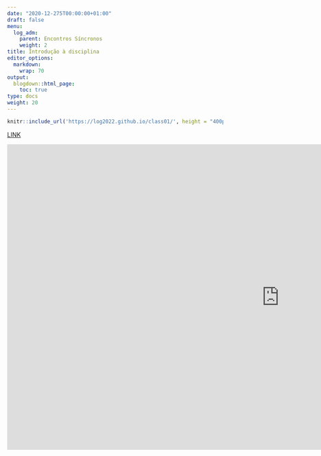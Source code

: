 ---
date: "2020-12-275T00:00:00+01:00"
draft: false
menu:
  log_adm:
    parent: Encontros Síncronos
    weight: 2
title: Introdução à disciplina
editor_options: 
  markdown: 
    wrap: 70
output: 
  blogdown::html_page:
    toc: true
type: docs
weight: 20
---

```{r echo=FALSE, message=FALSE, warning=FALSE}
knitr::include_url('https://log2022.github.io/class01/', height = "400px")
```

[LINK](https://log2022.github.io/class01/)

<iframe width="1268" height="713" src="https://www.youtube.com/embed/XQ_zi4PZJxA" title="YouTube video player" frameborder="0" allow="accelerometer; autoplay; clipboard-write; encrypted-media; gyroscope; picture-in-picture" allowfullscreen></iframe>
